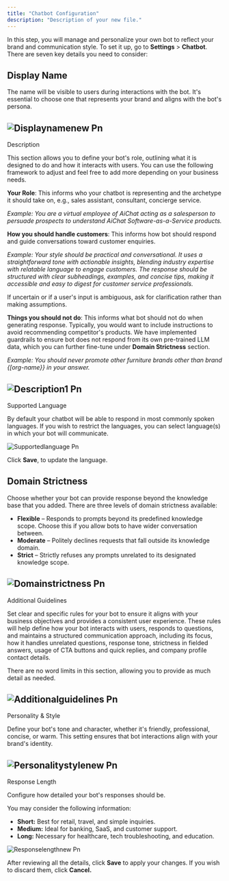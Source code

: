 ```yaml
---
title: "Chatbot Configuration"
description: "Description of your new file."
---
```


In this step, you will manage and personalize your own bot to reflect your brand and communication style. To set it up, go to **Settings** > **Chatbot**. There are seven key details you need to consider:

## Display Name

The name will be visible to users during interactions with the bot. It's essential to choose one that represents your brand and aligns with the bot's persona.

## ![Displaynamenew Pn](/images/displaynamenew.png)

Description

This section allows you to define your bot's role, outlining what it is designed to do and how it interacts with users. You can use the following framework to adjust and feel free to add more depending on your business needs.

**Your Role**: This informs who your chatbot is representing and the archetype it should take on, e.g., sales assistant, consultant, concierge service.

_Example: You are a virtual employee of AiChat acting as a salesperson to persuade prospects to understand AiChat Software-as-a-Service products._

**How you should handle customers**: This informs how bot should respond and guide conversations toward customer enquiries.

_Example: Your style should be practical and conversational. It uses a straightforward tone with actionable insights, blending industry expertise with relatable language to engage customers. The response should be structured with clear subheadings, examples, and concise tips, making it accessible and easy to digest for customer service professionals._

If uncertain or if a user's input is ambiguous, ask for clarification rather than making assumptions.

**Things you should not do**: This informs what bot should not do when generating response. Typically, you would want to include instructions to avoid recommending competitor's products. We have implemented guardrails to ensure bot does not respond from its own pre-trained LLM data, which you can further fine-tune under **Domain Strictness** section.

_Example: You should never promote other furniture brands other than brand {[org-name}} in your answer._

## ![Description1 Pn](/images/description1.png)

 Supported Language

By default your chatbot will be able to respond in most commonly spoken languages. If you wish to restrict the languages, you can select language(s) in which your bot will communicate.

![Supportedlanguage Pn](/images/supportedlanguage.png)

Click **Save**, to update the language.

## Domain Strictness

Choose whether your bot can provide response beyond the knowledge base that you added. There are three levels of domain strictness available:

- **Flexible** – Responds to prompts beyond its predefined knowledge scope. Choose this if you allow bots to have wider conversation between.
- **Moderate** – Politely declines requests that fall outside its knowledge domain.
- **Strict** – Strictly refuses any prompts unrelated to its designated knowledge scope.

## ![Domainstrictness Pn](/images/domainstrictness.png)

Additional Guidelines

Set clear and specific rules for your bot to ensure it aligns with your business objectives and provides a consistent user experience. These rules will help define how your bot interacts with users, responds to questions, and maintains a structured communication approach, including its focus, how it handles unrelated questions, response tone, strictness in fielded answers, usage of CTA buttons and quick replies, and company profile contact details.

<Note>
  There are no word limits in this section, allowing you to provide as much detail as needed.
</Note>

## ![Additionalguidelines Pn](/images/additionalguidelines.png)

 Personality & Style

Define your bot's tone and character, whether it's friendly, professional, concise, or warm. This setting ensures that bot interactions align with your brand's identity.

## ![Personalitystylenew Pn](/images/personalitystylenew.png)

Response Length

Configure how detailed your bot's responses should be.

You may consider the following information:

- **Short:** Best for retail, travel, and simple inquiries.
- **Medium:** Ideal for banking, SaaS, and customer support.
- **Long:** Necessary for healthcare, tech troubleshooting, and education.

![Responselengthnew Pn](/images/responselengthnew.png)

After reviewing all the details, click **Save** to apply your changes. If you wish to discard them, click **Cancel.**